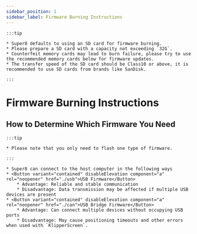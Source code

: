 ```yaml
---
sidebar_position: 1
sidebar_label: Firmware Burning Instructions
---
```


    :::tip

    * Super8 defaults to using an SD card for firmware burning.
    * Please prepare a SD card with a capacity not exceeding `32G`.
    * Counterfeit memory cards may lead to burn failure, please try to use the recommended memory cards below for firmware updates.
    * The transfer speed of the SD card should be Class10 or above, it is recommended to use SD cards from brands like SanDisk.

    :::

# Firmware Burning Instructions


## How to Determine Which Firmware You Need

    :::tip

    * Please note that you only need to flash one type of firmware.

    :::
    
    * Super8 can connect to the host computer in the following ways
    * <Button variant="contained" disableElevation component="a" rel="noopener" href="./usb">USB Firmware</Button>
        * Advantage: Reliable and stable communication
        * Disadvantage: Data transmission may be affected if multiple USB devices are present
    * <Button variant="contained" disableElevation component="a" rel="noopener" href="./can">USB Bridge Firmware</Button>
        * Advantage: Can connect multiple devices without occupying USB ports
        * Disadvantage: May cause positioning timeouts and other errors when used with `KlipperScreen`.
